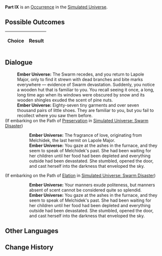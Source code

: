 {{Simulated Universe Event Infobox
|title         = Part IX
|image         = 1.png
|type          =
|domains_su    = 
|domains_ext   = 
|domains_swarm = 
|domains_gng   = 
|requirements  =
|prev          = 
|next          = 
|indexRewards  =
|characters    = 
}}
'''Part IX''' is an [[Simulated Universe/Occurrence|Occurrence]] in the [[Simulated Universe]].

==Possible Outcomes==
{| class="article-table"
!Choice
!Result

|}

<!--
==Gameplay Notes==

-->
==Dialogue==
{{Dialogue Start}}
:'''Ember Universe:''' The Swarm recedes, and you return to Lapole Major, only to find it strewn with dead branches and bite marks everywhere &mdash; evidence of Swarm devastation. Suddenly, you notice a wooden hut that is familiar to you. You recall seeing it once, a long, long time ago when its windows were obscured by snow and its wooden shingles exuded the scent of pine nuts.
:'''Ember Universe:''' Eighty-seven tiny garments and over seven thousand pairs of little shoes. They are familiar to you, but you fail to recollect where you saw them before.
;(If embarking on the Path of [[Simulated Universe/Paths#Preservation|Preservation]] in [[Simulated Universe: Swarm Disaster]])
:{{SU Special Dialogue|Preservation|Before entering, take a big whiff.|These have never been worn, so they have absolutely no smell.}}
::'''Ember Universe:''' The fragrance of love, originating from Melchidek, the last hermit on Lapole Major.
::'''Ember Universe:''' You gaze at the ashes in the furnace, and they seem to speak of Melchidek's past. She had been waiting for her children until her food had been depleted and everything outside had been devastated. She stumbled, opened the door, and cast herself into the darkness that enveloped the sky.
;(If embarking on the Path of [[Simulated Universe/Paths#Elation|Elation]] in [[Simulated Universe: Swarm Disaster]])
:{{SU Special Dialogue|Elation|Before entering, take off your shoes!|The ones on your feet are different, try to refrain from smelling them.}}
::'''Ember Universe:''' Your manners exude politeness, but manners absent of scent cannot be considered quite so splendid.
::'''Ember Universe:''' You gaze at the ashes in the furnace, and they seem to speak of Melchidek's past. She had been waiting for her children until her food had been depleted and everything outside had been devastated. She stumbled, opened the door, and cast herself into the darkness that enveloped the sky.
{{Dialogue End}}

==Other Languages==
{{Other Languages
|en    = Part IX
|zhs   = 其九
|zht   = 其九
|ja    = その9
|ko    = IX
|es    = Parte IX
|fr    = Partie IX
|ru    = IX
|th    = ตอน 9
|vi    = Phần 9
|de    = Teil 9
|id    = Bagian IX
|pt    = Parte IX
}}

==Change History==
{{Change History|1.0}}
